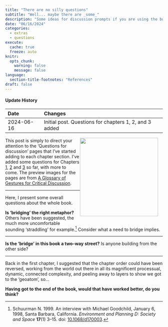 ```yaml
---
title: "There are no silly questions"
subtitle: "Well... maybe there are _some_"
description: "Some ideas for discussion prompts if you are using the book in a seminar or class... or even if you're not"
date: "06/16/2024"
categories:
  - extras
  - questions
execute: 
  cache: true
  freeze: auto
knitr:
  opts_chunk: 
    warning: false
    message: false
language:
  section-title-footnotes: "References"
draft: false
---
```


::: {.callout-note collapse="true"}
#### Update History

| Date       | Changes                                                |
|:-----------|:-------------------------------------------------------|
| 2024-06-16 | Initial post. Questions for chapters 1, 2, and 3 added |

:::

<a href="https://commons.wikimedia.org/wiki/File:Mus%C3%A9e_Rodin_1.jpg"><img src="the-thinker.jpg" style="width:250px; float:right; padding:0px 15px 15px 0px"></a> This post is simply to direct your attention to the 'Questions for discussion' pages that I've started adding to each chapter section. I've added some questions for Chapters [1](../chapters/chap1/questions-1.qmd), [2](../chapters/chap2/questions-2.qmd) and [3](../chapters/chap3/questions-3.qmd) so far, with more to come. The preview images for the pages are from [A Glossary of Gestures for Critical Discussion](https://criticalhandgestures.tumblr.com/).

<hr>

Here, I present some overall questions about the whole book.

**Is 'bridging' the right metaphor?**
Others have been suggested, the much more uncomfortable sounding 'straddling' for example.^[Schuurman N. 1999. An interview with Michael Goodchild, January 6, 1998, Santa Barbara, California. *Environment and Planning D: Society and Space* **17**(1) 3–15. doi: [10.1068/d170003](https://dx.doi.org/10.1068/d170003).] Consider what a need to bridge implies.

<hr>

**Is the 'bridge' in this book a two-way street?**
Is anyone building from the other side?

<hr>

Back in the first chapter, I suggested that the chapter order could have been reversed, working from the world out there in all its magnificent processual, dynamic, connected complexity, and peeling away to layers to show we got to the 'geoatom', so... 

**Having got to the end of the book, would that have worked better, do you think?**
